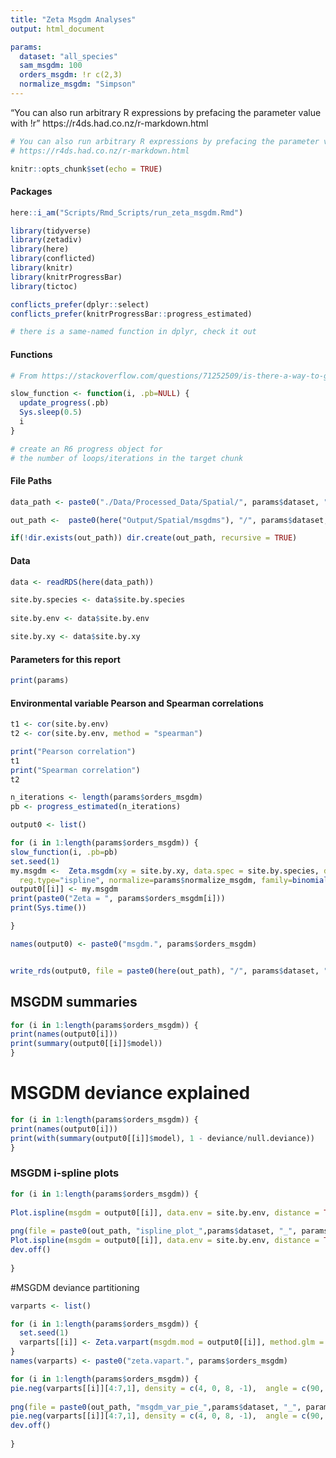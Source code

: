 ```yaml
---
title: "Zeta Msgdm Analyses"
output: html_document

params:
  dataset: "all_species"
  sam_msgdm: 100
  orders_msgdm: !r c(2,3)
  normalize_msgdm: "Simpson"
---
```


"You can also run arbitrary R expressions by prefacing the parameter value with !r"
https://r4ds.had.co.nz/r-markdown.html

```r
# You can also run arbitrary R expressions by prefacing the parameter value with !r
# https://r4ds.had.co.nz/r-markdown.html
```


```r
knitr::opts_chunk$set(echo = TRUE)
```


#### Packages
```r
here::i_am("Scripts/Rmd_Scripts/run_zeta_msgdm.Rmd")

library(tidyverse)
library(zetadiv)
library(here)
library(conflicted)
library(knitr)
library(knitrProgressBar)
library(tictoc)

conflicts_prefer(dplyr::select)
conflicts_prefer(knitrProgressBar::progress_estimated)

# there is a same-named function in dplyr, check it out
```

#### Functions
```r
# From https://stackoverflow.com/questions/71252509/is-there-a-way-to-get-progress-information-whan-a-chunk-is-running-in-rmarkdown

slow_function <- function(i, .pb=NULL) {  
  update_progress(.pb)  
  Sys.sleep(0.5)  
  i  
}

# create an R6 progress object for
# the number of loops/iterations in the target chunk
```

#### File Paths
```r
data_path <- paste0("./Data/Processed_Data/Spatial/", params$dataset, ".rds")

out_path <-  paste0(here("Output/Spatial/msgdms"), "/", params$dataset, "_" , params$normalize_msgdm, "/")

if(!dir.exists(out_path)) dir.create(out_path, recursive = TRUE)
```

#### Data
```r
data <- readRDS(here(data_path))

site.by.species <- data$site.by.species
  
site.by.env <- data$site.by.env

site.by.xy <- data$site.by.xy
```

#### Parameters for this report
```r
print(params)
```



#### Environmental variable Pearson and Spearman correlations
```r
t1 <- cor(site.by.env)
t2 <- cor(site.by.env, method = "spearman")

print("Pearson correlation")
t1
print("Spearman correlation")
t2
```







```r

n_iterations <- length(params$orders_msgdm)
pb <- progress_estimated(n_iterations)

output0 <- list()

for (i in 1:length(params$orders_msgdm)) {
slow_function(i, .pb=pb)
set.seed(1)
my.msgdm <-  Zeta.msgdm(xy = site.by.xy, data.spec = site.by.species, data.env = site.by.env,  order = params$orders_msgdm[[i]], sam = params$sam_msgdm,
  reg.type="ispline", normalize=params$normalize_msgdm, family=binomial(link="log"),cons.inter = -1, glm.init = TRUE) 
output0[[i]] <- my.msgdm
print(paste0("Zeta = ", params$orders_msgdm[i]))
print(Sys.time())

}

names(output0) <- paste0("msgdm.", params$orders_msgdm)


write_rds(output0, file = paste0(here(out_path), "/", params$dataset, "_", params$normalize_msgdm, "_zeta_msgdms.rds"))

```

## MSGDM summaries
```r
for (i in 1:length(params$orders_msgdm)) {
print(names(output0[i]))
print(summary(output0[[i]]$model))
}
```

# MSGDM deviance explained
```r
for (i in 1:length(params$orders_msgdm)) {
print(names(output0[i]))
print(with(summary(output0[[i]]$model), 1 - deviance/null.deviance))
}
```

### MSGDM i-spline plots
```r



for (i in 1:length(params$orders_msgdm)) {
  
Plot.ispline(msgdm = output0[[i]], data.env = site.by.env, distance = TRUE,  legend = TRUE)
  
png(file = paste0(out_path, "ispline_plot_",params$dataset, "_", params$normalize_msgdm, "_zeta_order", params$orders_msgdm[i], ".png"))
Plot.ispline(msgdm = output0[[i]], data.env = site.by.env, distance = TRUE,  legend = TRUE)
dev.off()  
  
}

```

#MSGDM deviance partitioning
```r
varparts <- list()

for (i in 1:length(params$orders_msgdm)) {
  set.seed(1)
  varparts[[i]] <- Zeta.varpart(msgdm.mod = output0[[i]], method.glm = "glm.fit2", cons.inter = -1) 
}
names(varparts) <- paste0("zeta.vapart.", params$orders_msgdm)

for (i in 1:length(params$orders_msgdm)) {
pie.neg(varparts[[i]][4:7,1], density = c(4, 0, 8, -1),  angle = c(90, 0, 0, 0), labels =  c("distance","undistinguishable","environment","unexplained"), radius = 0.9, main = paste0("Zeta = ", params$orders_msgdm[i]))
  
png(file = paste0(out_path, "msgdm_var_pie_",params$dataset, "_", params$normalize_msgdm, "_zeta_order", params$orders_msgdm[i], ".png"))
pie.neg(varparts[[i]][4:7,1], density = c(4, 0, 8, -1),  angle = c(90, 0, 0, 0), labels =  c("distance","undistinguishable","environment","unexplained"), radius = 0.9, main = paste0("Zeta = ", params$orders_msgdm[i]))
dev.off()  
    
}
```



